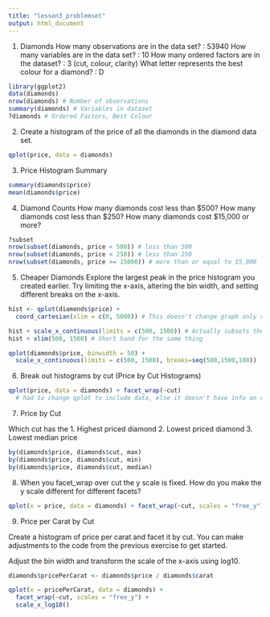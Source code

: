 ```yaml
---
title: "lesson3_problemset"
output: html_document
---
```


1. Diamonds
  How many observations are in the data set? : 53940
  How many variables are in the data set? : 10
  How many ordered factors are in the dataset? : 3 (cut, colour, clarity)
  What letter represents the best colour for a diamond? : D

```r
library(ggplot2)
data(diamonds)
nrow(diamonds) # Number of observations
summary(diamonds) # Variables in dataset
?diamonds # Ordered Factors, Best Colour
```

2. Create a histogram of the price of all the diamonds in the diamond data set.

```r
qplot(price, data = diamonds)
```

3. Price Histogram Summary

```r
summary(diamonds$price)
mean(diamonds$price)
```

4. Diamond Counts
  How many diamonds cost less than $500?
  How many diamonds cost less than $250?
  How many diamonds cost $15,000 or more?

```r
?subset
nrow(subset(diamonds, price < 500)) # less than 500
nrow(subset(diamonds, price < 250)) # less than 250
nrow(subset(diamonds, price >= 15000)) # more than or equal to 15,000
```

5. Cheaper Diamonds
Explore the largest peak in the price histogram you created earlier. Try limiting the x-axis, altering the bin width, and setting different breaks on the x-axis.

```r
hist <- qplot(diamonds$price) +
  coord_cartesian(xlim = c(0, 5000)) # This doesn't change graph only view

hist + scale_x_continuous(limits = c(500, 1500)) # Actually subsets the data
hist + xlim(500, 1500) # Short hand for the same thing

qplot(diamonds$price, binwidth = 50) +
  scale_x_continuous(limits = c(500, 1500), breaks=seq(500,1500,100))
```

6. Break out histograms by cut (Price by Cut Histograms)

```r
qplot(price, data = diamonds) + facet_wrap(~cut)
  # had to change qplot to include data, else it doesn't have info on cut
```

7. Price by Cut

Which cut has the 1. Highest priced diamond
                  2. Lowest priced diamond
                  3. Lowest median price

```r
by(diamonds$price, diamonds$cut, max)
by(diamonds$price, diamonds$cut, min)
by(diamonds$price, diamonds$cut, median)
```

8. When you facet_wrap over cut the y scale is fixed. How do you make the y scale different for different facets?

```r
qplot(x = price, data = diamonds) + facet_wrap(~cut, scales = "free_y")
```

9. Price per Carat by Cut

Create a histogram of price per carat and facet it by cut. You can make adjustments to the code from the previous exercise to get started.

Adjust the bin width and transform the scale of the x-axis using log10.

```r
diamonds$pricePerCarat <- diamonds$price / diamonds$carat

qplot(x = pricePerCarat, data = diamonds) +
  facet_wrap(~cut, scales = "free_y") +
  scale_x_log10()
```


